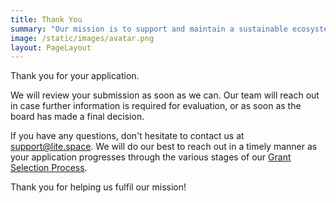 ```yaml
---
title: Thank You
summary: "Our mission is to support and maintain a sustainable ecosystem of funding for free and open-source projects and contributors. Our focus is Litecoin."
image: /static/images/avatar.png
layout: PageLayout
---
```


Thank you for your application.

We will review your submission as soon as we can. Our team will reach out in
case further information is required for evaluation, or as soon as the board has
made a final decision.

If you have any questions, don't hesitate to contact us
at [support@lite.space][mail]. We will do our best to reach out in a timely
manner as your application progresses through the various stages of our [Grant
Selection Process][review].

Thank you for helping us fulfil our mission!

[mail]: mailto:support@lite.space
[review]: /grant-policy
[mission]: /mission
